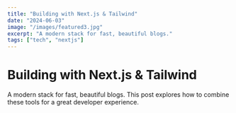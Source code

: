 ```yaml
---
title: "Building with Next.js & Tailwind"
date: "2024-06-03"
image: "/images/featured3.jpg"
excerpt: "A modern stack for fast, beautiful blogs."
tags: ["tech", "nextjs"]
---
```


# Building with Next.js & Tailwind

A modern stack for fast, beautiful blogs. This post explores how to combine these tools for a great developer experience. 